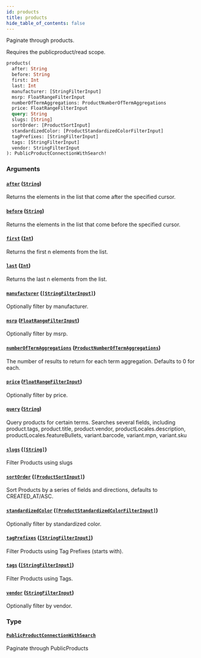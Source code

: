 ```yaml
---
id: products
title: products
hide_table_of_contents: false
---
```



Paginate through products.

Requires the publicproduct/read scope.

```graphql
products(
  after: String
  before: String
  first: Int
  last: Int
  manufacturer: [StringFilterInput]
  msrp: FloatRangeFilterInput
  numberOfTermAggregations: ProductNumberOfTermAggregations
  price: FloatRangeFilterInput
  query: String
  slugs: [String]
  sortOrder: [ProductSortInput]
  standardizedColor: [ProductStandardizedColorFilterInput]
  tagPrefixes: [StringFilterInput]
  tags: [StringFilterInput]
  vendor: StringFilterInput
): PublicProductConnectionWithSearch!
```


### Arguments

#### [`after`](#) ([`String`](/demand/api/graphql-storefront/reference/scalars/string))

Returns the elements in the list that come after the specified cursor.


#### [`before`](#) ([`String`](/demand/api/graphql-storefront/reference/scalars/string))

Returns the elements in the list that come before the specified cursor.


#### [`first`](#) ([`Int`](/demand/api/graphql-storefront/reference/scalars/int))

Returns the first n elements from the list.


#### [`last`](#) ([`Int`](/demand/api/graphql-storefront/reference/scalars/int))

Returns the last n elements from the list.


#### [`manufacturer`](#) ([`[StringFilterInput]`](/demand/api/graphql-storefront/reference/inputs/string-filter-input))

Optionally filter by manufacturer.


#### [`msrp`](#) ([`FloatRangeFilterInput`](/demand/api/graphql-storefront/reference/inputs/float-range-filter-input))

Optionally filter by msrp.


#### [`numberOfTermAggregations`](#) ([`ProductNumberOfTermAggregations`](/demand/api/graphql-storefront/reference/inputs/product-number-of-term-aggregations))

The number of results to return for each term aggregation. Defaults to 0 for each.


#### [`price`](#) ([`FloatRangeFilterInput`](/demand/api/graphql-storefront/reference/inputs/float-range-filter-input))

Optionally filter by price.


#### [`query`](#) ([`String`](/demand/api/graphql-storefront/reference/scalars/string))

Query products for certain terms. Searches several fields, including
product.tags, product.title, product.vendor, productLocales.description,
productLocales.featureBullets, variant.barcode, variant.mpn, variant.sku


#### [`slugs`](#) ([`[String]`](/demand/api/graphql-storefront/reference/scalars/string))

Filter Products using slugs


#### [`sortOrder`](#) ([`[ProductSortInput]`](/demand/api/graphql-storefront/reference/inputs/product-sort-input))

Sort Products by a series of fields and directions, defaults to CREATED_AT/ASC.


#### [`standardizedColor`](#) ([`[ProductStandardizedColorFilterInput]`](/demand/api/graphql-storefront/reference/inputs/product-standardized-color-filter-input))

Optionally filter by standardized color.


#### [`tagPrefixes`](#) ([`[StringFilterInput]`](/demand/api/graphql-storefront/reference/inputs/string-filter-input))

Filter Products using Tag Prefixes (starts with).


#### [`tags`](#) ([`[StringFilterInput]`](/demand/api/graphql-storefront/reference/inputs/string-filter-input))

Filter Products using Tags.


#### [`vendor`](#) ([`StringFilterInput`](/demand/api/graphql-storefront/reference/inputs/string-filter-input))

Optionally filter by vendor.


### Type

#### [`PublicProductConnectionWithSearch`](/demand/api/graphql-storefront/reference/objects/public-product-connection-with-search)

Paginate through PublicProducts





